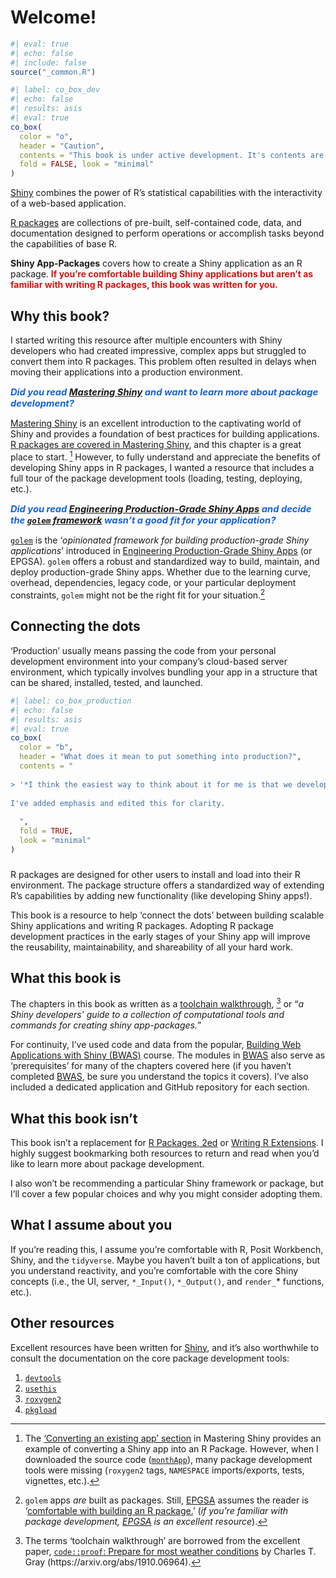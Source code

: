 # Welcome! {.unnumbered}

```r
#| eval: true 
#| echo: false 
#| include: false
source("_common.R")
```

```r
#| label: co_box_dev
#| echo: false
#| results: asis
#| eval: true
co_box(
  color = "o",
  header = "Caution",
  contents = "This book is under active development. It's contents are subject to change.",
  fold = FALSE, look = "minimal"
)
```

[Shiny](https://shiny.posit.co/) combines the power of R’s statistical capabilities with the interactivity of a web-based application.

[R packages](https://cran.r-project.org/web/packages/available_packages_by_name.html) are collections of pre-built, self-contained code, data, and documentation designed to perform operations or accomplish tasks beyond the capabilities of base R.

**Shiny App-Packages** covers how to create a Shiny application as an R package. [If you’re comfortable building Shiny applications but aren’t as familiar with writing R packages, this book was written for you.]{style='font-weight: bold; color: #DA1212;'}

## Why this book?

I started writing this resource after multiple encounters with Shiny developers who had created impressive, complex apps but struggled to convert them into R packages. This problem often resulted in delays when moving their applications into a production environment.

::: {style='font-size: 1.05em; font-weight: bold; font-style: italic; color: #1363DF;'}

Did you read [Mastering Shiny](https://mastering-Shiny.org/) and want to learn more about package development?

:::

[Mastering Shiny](https://mastering-shiny.org/) is an excellent introduction to the captivating world of Shiny and provides a foundation of best practices for building applications. [R packages are covered in Mastering Shiny](https://mastering-shiny.org/scaling-packaging.html), and this chapter is a great place to start. [^mastering-shiny-app-packages-1] However, to fully understand and appreciate the benefits of developing Shiny apps in R packages, I wanted a resource that includes a full tour of the package development tools (loading, testing, deploying, etc.).

[^mastering-shiny-app-packages-1]: The ['Converting an existing app' section](https://mastering-shiny.org/scaling-packaging.html#converting-an-existing-app) in Mastering Shiny provides an example of converting a Shiny app into an R Package. However, when I downloaded the source code ([`monthApp`](https://github.com/hadley/monthApp)), many package development tools were missing (`roxygen2` tags, `NAMESPACE` imports/exports, tests, vignettes, etc.).

::: {style='font-size: 1.05em; font-weight: bold; font-style: italic; color: #1363DF;'}

Did you read [Engineering Production-Grade Shiny Apps](https://engineering-shiny.org/) and decide the [`golem` framework](https://thinkr-open.github.io/golem/) wasn't a good fit for your application?

:::

[`golem`](https://thinkr-open.github.io/golem/) is the ‘*opinionated framework for building production-grade Shiny applications*’ introduced in [Engineering Production-Grade Shiny Apps](https://engineering-shiny.org/) (or EPGSA). `golem` offers a robust and standardized way to build, maintain, and deploy production-grade Shiny apps. Whether due to the learning curve, overhead, dependencies, legacy code, or your particular deployment constraints, `golem` might not be the right fit for your situation.[^golem-app-packages-2]

[^golem-app-packages-2]: `golem` apps *are* built as packages. Still, [EPGSA](https://engineering-shiny.org/) assumes the reader is '[comfortable with building an R package.](https://engineering-shiny.org/structuring-project.html#resources)' (*if you're familiar with package development, [EPGSA](https://engineering-shiny.org/) is an excellent resource*).

## Connecting the dots

‘Production’ usually means passing the code from your personal development environment into your company’s cloud-based server environment, which typically involves bundling your app in a structure that can be shared, installed, tested, and launched.

```r
#| label: co_box_production
#| echo: false
#| results: asis
#| eval: true
co_box(
  color = "b",
  header = "What does it mean to put something into production?",
  contents = "
  
> '*I think the easiest way to think about it for me is that we develop a model in one computational environment--think of this as maybe your laptop or maybe you work in a server environment--still, it's in one place, and it turns out the software that you need to have installed there is about tuning, training, etc. **Putting something into production is getting it out of that computational environment and successfully carrying it over to a new computational environment.** For many people, this might be like a  cloud computing environment. It might be some kind of server your organization has, and we need to take it, lift it, and then successfully have it working.*' - Julia Silge, [What is 'production' anyway? MLOps for the curious (SatRdays London 2023)]((https://youtu.be/53-x5OFMGjA?t=1411))
  
I've added emphasis and edited this for clarity.
  
  ",
  fold = TRUE, 
  look = "minimal"
)
```

###  

R packages are designed for other users to install and load into their R environment. The package structure offers a standardized way of extending R’s capabilities by adding new functionality (like developing Shiny apps!).

This book is a resource to help ‘connect the dots’ between building scalable Shiny applications and writing R packages. Adopting R package development practices in the early stages of your Shiny app will improve the reusability, maintainability, and shareability of all your hard work.

## What this book is

The chapters in this book as written as a [toolchain walkthrough](https://arxiv.org/abs/1910.06964), [^toolchain-walkthrough-3] or "*a Shiny developers' guide to a collection of computational tools and commands for creating shiny app-packages.*" 

For continuity, I've used code and data from the popular, [Building Web Applications with Shiny (BWAS)](https://rstudio-education.github.io/shiny-course/) course. The modules in [BWAS](https://rstudio-education.github.io/shiny-course/) also serve as 'prerequisites' for many of the chapters covered here (if you haven't completed [BWAS](https://rstudio-education.github.io/shiny-course/), be sure you understand the topics it covers). I've also included a dedicated application and GitHub repository for each section.

[^toolchain-walkthrough-3]: The terms 'toolchain walkthrough' are borrowed from the excellent paper, [`code::proof`: Prepare for most weather conditions](https://arxiv.org/abs/1910.06964) by Charles T. Gray (https://arxiv.org/abs/1910.06964).

## What this book isn't

This book isn’t a replacement for [R Packages, 2ed](https://r-pkgs.org/) or [Writing R Extensions](https://cran.r-project.org/doc/manuals/R-exts.html). I highly suggest bookmarking both resources to return and read when you’d like to learn more about package development.

I also won’t be recommending a particular Shiny framework or package, but I’ll cover a few popular choices and why you might consider adopting them.

## What I assume about you

If you’re reading this, I assume you’re comfortable with R, Posit Workbench, Shiny, and the `tidyverse`. Maybe you haven’t built a ton of applications, but you understand reactivity, and you’re comfortable with the core Shiny concepts (i.e., the UI, server, `*_Input()`, `*_Output()`, and `render_`* functions, etc.).

## Other resources

Excellent resources have been written for [Shiny](https://shiny.posit.co/r/articles/), and it's also worthwhile to consult the documentation on the core package development tools: 

1. [`devtools`](https://devtools.r-lib.org/)  
2. [`usethis`](https://usethis.r-lib.org/)    
3. [`roxygen2`](https://roxygen2.r-lib.org/)   
3. [`pkgload`](https://pkgload.r-lib.org/) 



